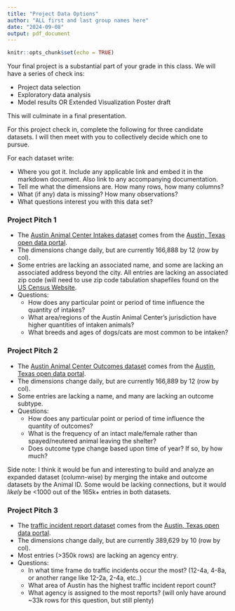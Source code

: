 ```yaml
---
title: "Project Data Options"
author: "ALL first and last group names here"
date: "2024-09-08"
output: pdf_document
---
```


```r
knitr::opts_chunk$set(echo = TRUE)
```

Your final project is a substantial part of your grade in this class. 
We will have a series of check ins:

- Project data selection
- Exploratory data analysis
- Model results OR Extended Visualization Poster draft

This will culminate in a final presentation.

For this project check in, complete the following for three candidate datasets. 
I will then meet with you to collectively decide which one to pursue. 

For each dataset write:
 
- Where you got it. Include any applicable link and embed it in the markdown document.
Also link to any accompanying documentation.
- Tell me what the dimensions are. How many rows, how many columns? 
- What (if any) data is missing? How many observations?
- What questions interest you with this data set? 

\pagebreak

### Project Pitch 1 

- The [Austin Animal Center Intakes dataset](https://data.austintexas.gov/Health-and-Community-Services/Austin-Animal-Center-Intakes/wter-evkm/about_data) comes from the [Austin, Texas open data portal](https://data.austintexas.gov/). 
- The dimensions change daily, but are currently 166,888 by 12 (row by col).
- Some entries are lacking an associated name, and some are lacking an associated address beyond the city. All entries are lacking an associated zip code (will need to use zip code tabulation shapefiles found on the [US Census Website](census.gov).
- Questions:
  - How does any particular point or period of time influence the quantity of intakes?
  - What area/regions of the Austin Animal Center's jurisdiction have higher quantities of intaken animals?
  - What breeds and ages of dogs/cats are most common to be intaken?

### Project Pitch 2

- The [Austin Animal Center Outcomes dataset](https://data.austintexas.gov/Health-and-Community-Services/Austin-Animal-Center-Outcomes/9t4d-g238/about_data) comes from the [Austin, Texas open data portal](https://data.austintexas.gov/).
- The dimensions change daily, but are currently 166,889 by 12 (row by col).
- Some entries are lacking a name, and many are lacking an outcome subtype.
- Questions:
  - How does any particular point or period of time influence the quantity of outcomes?
  - What is the frequency of an intact male/female rather than spayed/neutered animal leaving the shelter?
  - Does outcome type change based upon time of year? If so, by how much?

Side note: I think it would be fun and interesting to build and analyze an expanded dataset (column-wise) by merging the intake and outcome datasets by the Animal ID. Some would be lacking connections, but it would *likely* be <1000 out of the 165k+ entries in both datasets.

### Project Pitch 3

- The [traffic incident report dataset](https://data.austintexas.gov/Transportation-and-Mobility/Real-Time-Traffic-Incident-Reports/dx9v-zd7x/about_data) comes from the [Austin, Texas open data portal](https://data.austintexas.gov/).
- The dimensions change daily, but are currently 389,629 by 10 (row by col).
- Most entries (>350k rows) are lacking an agency entry.
- Questions:
  - In what time frame do traffic incidents occur the most? (12-4a, 4-8a, or another range like 12-2a, 2-4a, etc..)
  - What area of Austin has the highest traffic incident report count?
  - What agency is assigned to the most reports? (will only have around ~33k rows for this question, but still plenty)
